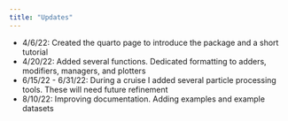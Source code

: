 ```yaml
---
title: "Updates"
---
```



-   4/6/22: Created the quarto page to introduce the package and a short tutorial
-   4/20/22: Added several functions. Dedicated formatting to adders, modifiers, managers, and plotters
-   6/15/22 - 6/31/22: During a cruise I added several particle processing tools. These will need future refinement
-   8/10/22: Improving documentation. Adding examples and example datasets
